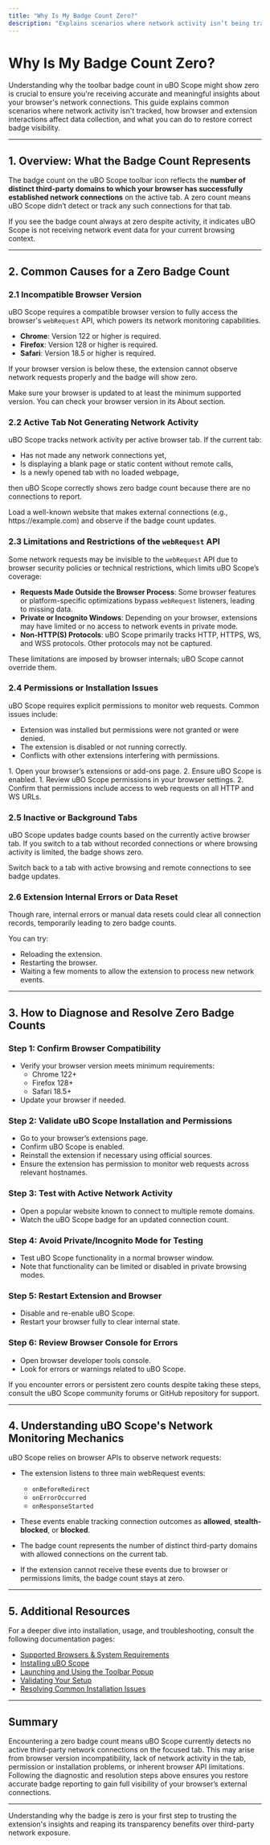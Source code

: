 ```yaml
---
title: "Why Is My Badge Count Zero?"
description: "Explains scenarios where network activity isn’t being tracked—such as incompatible browser versions, inactive tabs, or webRequest limitations—and how to address them for accurate connection visibility."
---
```


# Why Is My Badge Count Zero?

Understanding why the toolbar badge count in uBO Scope might show zero is crucial to ensure you're receiving accurate and meaningful insights about your browser's network connections. This guide explains common scenarios where network activity isn't tracked, how browser and extension interactions affect data collection, and what you can do to restore correct badge visibility.

---

## 1. Overview: What the Badge Count Represents

The badge count on the uBO Scope toolbar icon reflects the **number of distinct third-party domains to which your browser has successfully established network connections** on the active tab. A zero count means uBO Scope didn’t detect or track any such connections for that tab.

If you see the badge count always at zero despite activity, it indicates uBO Scope is not receiving network event data for your current browsing context.

---

## 2. Common Causes for a Zero Badge Count

### 2.1 Incompatible Browser Version

uBO Scope requires a compatible browser version to fully access the browser's `webRequest` API, which powers its network monitoring capabilities.

- **Chrome**: Version 122 or higher is required.
- **Firefox**: Version 128 or higher is required.
- **Safari**: Version 18.5 or higher is required.

If your browser version is below these, the extension cannot observe network requests properly and the badge will show zero.

<Tip>
Make sure your browser is updated to at least the minimum supported version. You can check your browser version in its About section.
</Tip>

### 2.2 Active Tab Not Generating Network Activity

uBO Scope tracks network activity per active browser tab. If the current tab:

- Has not made any network connections yet,
- Is displaying a blank page or static content without remote calls,
- Is a newly opened tab with no loaded webpage,

then uBO Scope correctly shows zero badge count because there are no connections to report.

<Check>
Load a well-known website that makes external connections (e.g., https://example.com) and observe if the badge count updates.
</Check>

### 2.3 Limitations and Restrictions of the `webRequest` API

Some network requests may be invisible to the `webRequest` API due to browser security policies or technical restrictions, which limits uBO Scope’s coverage:

- **Requests Made Outside the Browser Process**: Some browser features or platform-specific optimizations bypass `webRequest` listeners, leading to missing data.
- **Private or Incognito Windows**: Depending on your browser, extensions may have limited or no access to network events in private mode.
- **Non-HTTP(S) Protocols**: uBO Scope primarily tracks HTTP, HTTPS, WS, and WSS protocols. Other protocols may not be captured.

<Warning>
These limitations are imposed by browser internals; uBO Scope cannot override them.
</Warning>

### 2.4 Permissions or Installation Issues

uBO Scope requires explicit permissions to monitor web requests. Common issues include:

- Extension was installed but permissions were not granted or were denied.
- The extension is disabled or not running correctly.
- Conflicts with other extensions interfering with permissions.

<Steps>
<Step title="Verify Extension is Enabled">
1. Open your browser’s extensions or add-ons page.
2. Ensure uBO Scope is enabled.
</Step>
<Step title="Check Permissions">
1. Review uBO Scope permissions in your browser settings.
2. Confirm that permissions include access to web requests on all HTTP and WS URLs.
</Step>
</Steps>

### 2.5 Inactive or Background Tabs

uBO Scope updates badge counts based on the currently active browser tab. If you switch to a tab without recorded connections or where browsing activity is limited, the badge shows zero.

<Tip>
Switch back to a tab with active browsing and remote connections to see badge updates.
</Tip>

### 2.6 Extension Internal Errors or Data Reset

Though rare, internal errors or manual data resets could clear all connection records, temporarily leading to zero badge counts.

You can try:

- Reloading the extension.
- Restarting the browser.
- Waiting a few moments to allow the extension to process new network events.

---

## 3. How to Diagnose and Resolve Zero Badge Counts

### Step 1: Confirm Browser Compatibility

- Verify your browser version meets minimum requirements:
  - Chrome 122+
  - Firefox 128+
  - Safari 18.5+
- Update your browser if needed.

### Step 2: Validate uBO Scope Installation and Permissions

- Go to your browser’s extensions page.
- Confirm uBO Scope is enabled.
- Reinstall the extension if necessary using official sources.
- Ensure the extension has permission to monitor web requests across relevant hostnames.

### Step 3: Test with Active Network Activity

- Open a popular website known to connect to multiple remote domains.
- Watch the uBO Scope badge for an updated connection count.

### Step 4: Avoid Private/Incognito Mode for Testing

- Test uBO Scope functionality in a normal browser window.
- Note that functionality can be limited or disabled in private browsing modes.

### Step 5: Restart Extension and Browser

- Disable and re-enable uBO Scope.
- Restart your browser fully to clear internal state.

### Step 6: Review Browser Console for Errors

- Open browser developer tools console.
- Look for errors or warnings related to uBO Scope.

<Tip>
If you encounter errors or persistent zero counts despite taking these steps, consult the uBO Scope community forums or GitHub repository for support.
</Tip>

---

## 4. Understanding uBO Scope's Network Monitoring Mechanics

uBO Scope relies on browser APIs to observe network requests:

- The extension listens to three main webRequest events:
  - `onBeforeRedirect`
  - `onErrorOccurred`
  - `onResponseStarted`

- These events enable tracking connection outcomes as **allowed**, **stealth-blocked**, or **blocked**.

- The badge count represents the number of distinct third-party domains with allowed connections on the current tab.

- If the extension cannot receive these events due to browser or permissions limits, the badge count stays at zero.

---

## 5. Additional Resources

For a deeper dive into installation, usage, and troubleshooting, consult the following documentation pages:

- [Supported Browsers & System Requirements](../installation-basics/system-requirements)
- [Installing uBO Scope](../installation-basics/install-extension)
- [Launching and Using the Toolbar Popup](../first-steps/launching-ubo-scope)
- [Validating Your Setup](../first-steps/first-validation)
- [Resolving Common Installation Issues](./common-problems)

---

## Summary

Encountering a zero badge count means uBO Scope currently detects no active third-party network connections on the focused tab. This may arise from browser version incompatibility, lack of network activity in the tab, permission or installation problems, or inherent browser API limitations. Following the diagnostic and resolution steps above ensures you restore accurate badge reporting to gain full visibility of your browser’s external connections.

---

<Tip>
Understanding why the badge is zero is your first step to trusting the extension's insights and reaping its transparency benefits over third-party network exposure.
</Tip>
